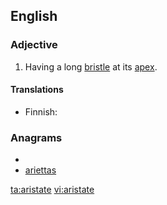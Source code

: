 ==English==

===Adjective===
{{en-adj|-}}

# {{botany|of leaves}} Having a long [[bristle]] at its [[apex]].

====Translations====
{{trans-top|having a long bristle at its apex}}
{{trans-mid}}
* Finnish: {{t-|fi|puikea}}
{{trans-bottom}}

===Anagrams===
* {{alphagram|aaeirstt}}
* [[ariettas#English|ariettas]]


[[ta:aristate]]
[[vi:aristate]]